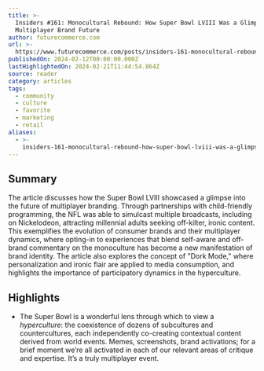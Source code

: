 ```yaml
---
title: >-
  Insiders #161: Monocultural Rebound: How Super Bowl LVIII Was a Glimpse at a
  Multiplayer Brand Future
author: futurecommerce.com
url: >-
  https://www.futurecommerce.com/posts/insiders-161-monocultural-rebound-how-super-bowl-lviii-was-a-glimpse-at-a-multiplayer-brand-future
publishedOn: 2024-02-12T00:00:00.000Z
lastHighlightedOn: 2024-02-21T11:44:54.864Z
source: reader
category: articles
tags:
  - community
  - culture
  - favorite
  - marketing
  - retail
aliases:
  - >-
    insiders-161-monocultural-rebound-how-super-bowl-lviii-was-a-glimpse-at-a-multiplayer-brand-future
---
```

## Summary

The article discusses how the Super Bowl LVIII showcased a glimpse into the future of multiplayer branding. Through partnerships with child-friendly programming, the NFL was able to simulcast multiple broadcasts, including on Nickelodeon, attracting millennial adults seeking off-kilter, ironic content. This exemplifies the evolution of consumer brands and their multiplayer dynamics, where opting-in to experiences that blend self-aware and off-brand commentary on the monoculture has become a new manifestation of brand identity. The article also explores the concept of "Dork Mode," where personalization and ironic flair are applied to media consumption, and highlights the importance of participatory dynamics in the hyperculture.

## Highlights
- The Super Bowl is a wonderful lens through which to view a *hyperculture*: the coexistence of dozens of subcultures and countercultures, each independently co-creating contextual content derived from world events. Memes, screenshots, brand activations; for a brief moment we’re all activated in each of our relevant areas of critique and expertise. It’s a truly multiplayer event.

